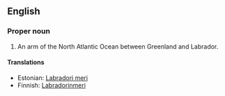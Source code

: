==English==

===Proper noun===
{{en-proper noun}}

# An arm of the North Atlantic Ocean between Greenland and Labrador.

====Translations====
{{top}}
*Estonian: [[Labradori meri]]
*Finnish: [[Labradorinmeri]]
{{bottom}}